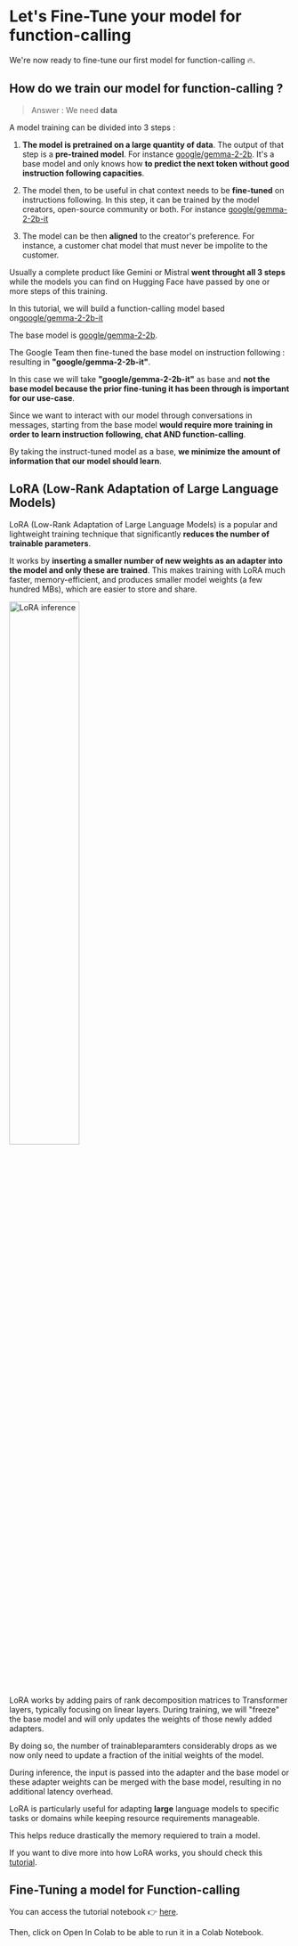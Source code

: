 # Let's Fine-Tune your model for function-calling

We're now ready to fine-tune our first model for function-calling 🔥.

## How do we train our model for function-calling ?

> Answer : We need **data**

A model training can be divided into 3 steps :

1. **The model is pretrained on a large quantity of data**. The output of that step is a **pre-trained model**. For instance [google/gemma-2-2b](https://huggingface.co/google/gemma-2-2b). It's a base model and only knows how **to predict the next token without good instruction following capacities**.

2. The model then, to be useful in chat context needs to be **fine-tuned** on instructions following. In this step, it can be trained by the model creators, open-source community or both. For instance [google/gemma-2-2b-it](https://huggingface.co/google/gemma-2-2b-it) 

3. The model can be then **aligned** to the creator's preference. For instance, a customer chat model that must never be impolite to the customer.

Usually a complete product like Gemini or Mistral **went throught all 3 steps** while the models you can find on Hugging Face have passed by one or more steps of this training.

In this tutorial, we will build a function-calling model based on[google/gemma-2-2b-it](https://huggingface.co/google/gemma-2-2b-it) 

The base model is [google/gemma-2-2b](https://huggingface.co/google/gemma-2-2b). 

The Google Team then fine-tuned the base model on instruction following : resulting in **"google/gemma-2-2b-it"**. 

In this case we will take **"google/gemma-2-2b-it"** as base and **not the base model because the prior fine-tuning it has been through is important for our use-case**.

Since we want to interact with our model through conversations in messages, starting from the base model **would require more training in order to learn instruction following, chat AND function-calling**.

By taking the instruct-tuned model as a base, **we minimize the amount of information that our model should learn**.

## LoRA  (Low-Rank Adaptation of Large Language Models)

LoRA (Low-Rank Adaptation of Large Language Models) is a popular and lightweight training technique that significantly **reduces the number of trainable parameters**.

It works by **inserting a smaller number of new weights as an adapter into the model and only these are trained**. 
This makes training with LoRA much faster, memory-efficient, and produces smaller model weights (a few hundred MBs), which are easier to store and share. 

<img src="https://huggingface.co/datasets/agents-course/course-images/resolve/main/en/unit1/blog_multi-lora-serving_LoRA.gif" alt="LoRA inference" width="50%"/>

LoRA works by adding pairs of rank decomposition matrices to Transformer layers, typically focusing on linear layers.
During training, we will "freeze" the base model and will only updates the weights of those newly added adapters. 

By doing so, the number of trainableparamters considerably drops as we now only need to update a fraction of the initial weights of the model.

During inference, the input is passed into the adapter and the base model or these adapter weights can be merged with the base model, resulting in no additional latency overhead. 

LoRA is particularly useful for adapting **large** language models to specific tasks or domains while keeping resource requirements manageable.

This helps reduce drastically the memory requiered to train a model.

If you want to dive more into how LoRA works, you should check this [tutorial](https://huggingface.co/learn/nlp-course/chapter11/4?fw=pt).


## Fine-Tuning a model for Function-calling

You can access the tutorial notebook 👉 [here](https://huggingface.co/agents-course/notebooks/blob/main/bonus-unit1/bonus-unit1.ipynb).

Then, click on Open In Colab to be able to run it in a Colab Notebook.


